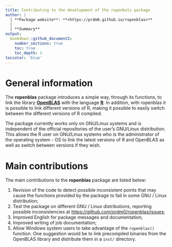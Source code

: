 ```yaml
---
title: Contributing to the development of the ropenbals package
author: |
  | **Package website**: **<https://prdm0.github.io/ropenblas>**
  |
  | **Summary**
output: 
  bookdown::github_document2:
    number_sections: true
    toc: true
    toc_depth: 2
toccolor: 'blue'
---
```


# General information

The **ropenblas** package introduces a simple way, through its functions, to link the library [**OpenBLAS**](https://www.openblas.net/) with the language [**R**](https: //www.r-project.org/). In addition, with ropenblas it is possible to link different versions of R, making it possible to easily switch between the different versions of R compiled.

The package currently works only on GNU/Linux systems and is independent of the official repositories of the user's GNU/Linux distribution. This allows the R user on GNU/Linux systems who is the administrator of the operating system - OS to link the latest versions of R and OpenBLAS as well as switch between versions if they wish.

# Main contributions

The main contributions to the **ropenblas** package are listed below:

  1. Revision of the code to detect possible inconsistent points that may cause the functions provided by the package to fail in some GNU / Linux distribution;
  2. Test the package on different GNU / Linux distributions, reporting possible inconsistencies at <https://github.com/prdm0/ropenblas/issues>;
  3. Improved English for package messages and documentation;
  4. Improved writing of job documentation;
  5. Allow Windows system users to take advantage of the `ropenblas()` function. One suggestion would be to link precompiled binaries from the OpenBLAS library and distribute them in a `inst/` directory.